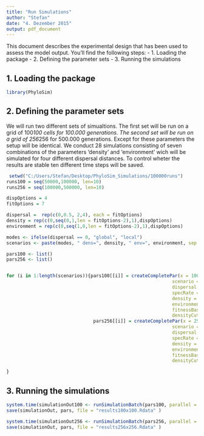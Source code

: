 ```yaml
---
title: "Run Simulations"
author: "Stefan"
date: "4. Dezember 2015"
output: pdf_document
---
```


This document describes the experimental design that has been used to assess the model output.
You'll find the following steps:
- 1. Loading the package
- 2. Defining the parameter sets
- 3. Running the simulations

1. Loading the package
--------------------------------
```r
library(PhyloSim)
```

2. Defining the parameter sets
------------------------------
We will run two different sets of simualtions. The first set will be run on a grid of 100*100 cells for 100.000 generations. The second set will be run on a grid of 256*256 for 500.000 generations.
Except for these parameters the setup will be identical.
We conduct 28 simulations consisting of seven combinations of the parameters 'density' and 'environment' wich will be simulated for four different dispersal distances.
To control wheter the results are stable ten different time steps will be saved.

```r
 setwd("C:/Users/Stefan/Desktop/PhyloSim_Simulations/100000runs")
runs100 = seq(50000,100000, len=10)
runs256 = seq(100000,500000, len=10)

dispOptions = 4
fitOptions = 7

dispersal =  rep(c(0,0.5, 2,4), each = fitOptions)
density = rep(c(0,seq(0,1,len = fitOptions-2),1),dispOptions)
environment = rep(c(0,seq(1,0,len = fitOptions-2),1),dispOptions)

modes <- ifelse(dispersal == 0, "global", "local")
scenarios <- paste(modes, " dens=", density, " env=", environment, sep = "")

pars100 <- list()
pars256 <- list()


for (i in 1:length(scenarios)){pars100[[i]] = createCompletePar(x = 100 ,y = 100, runs = runs100,
                                                             scenario = scenarios[i],
                                                             dispersal = dispersal[i],
                                                             specRate = 1,
                                                             density = density[i],
                                                             environment = environment[i],
                                                             fitnessBaseMortalityRatio = 5,
                                                             densityCut = 1, seed = 1000)
                                pars256[[i]] = createCompletePar(x = 256 ,y = 256, runs = runs256,
                                                             scenario = scenarios[i],
                                                             dispersal = dispersal[i],
                                                             specRate = 1,
                                                             density = density[i],
                                                             environment = environment[i],
                                                             fitnessBaseMortalityRatio = 5,
                                                             densityCut = 1, seed = 1000)

}
```

3. Running the simulations
------------------------
```r
system.time(simulationOut100 <- runSimulationBatch(pars100, parallel = 15))
save(simulationOut, pars, file = "results100x100.Rdata" )

system.time(simulationOut256 <- runSimulationBatch(pars256, parallel = 15))
save(simulationOut, pars, file = "results256x256.Rdata" )

```